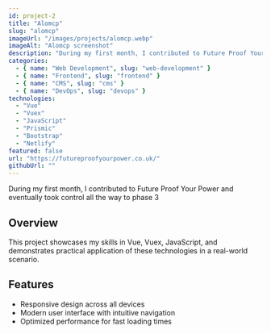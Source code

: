 ```yaml
---
id: project-2
title: "Alomcp"
slug: "alomcp"
imageUrl: "/images/projects/alomcp.webp"
imageAlt: "Alomcp screenshot"
description: "During my first month, I contributed to Future Proof Your Power and eventually took control all the way to phase 3"
categories:
  - { name: "Web Development", slug: "web-development" }
  - { name: "Frontend", slug: "frontend" }
  - { name: "CMS", slug: "cms" }
  - { name: "DevOps", slug: "devops" }
technologies:
  - "Vue"
  - "Vuex"
  - "JavaScript"
  - "Prismic"
  - "Bootstrap"
  - "Netlify"
featured: false
url: "https://futureproofyourpower.co.uk/"
githubUrl: ""
---
```


During my first month, I contributed to Future Proof Your Power and eventually took control all the way to phase 3

## Overview

This project showcases my skills in Vue, Vuex, JavaScript, and demonstrates practical application of these technologies in a real-world scenario.

## Features

- Responsive design across all devices
- Modern user interface with intuitive navigation
- Optimized performance for fast loading times